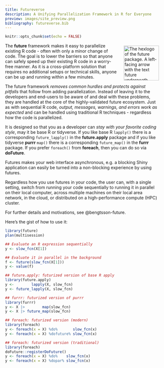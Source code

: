 ```yaml
---
title: Futureverse
description: A Unifying Parallelization Framework in R for Everyone
preview: images/site_preview.png
bibliography: futureverse.bib
---
```


```r
knitr::opts_chunk$set(echo = FALSE)
```

<div>
<img src="images/logo.png" alt="The hexlogo of the future package. A left-facing arrow with the text future underneath - both in bold style filled with yellow-to-orange vertical gradient. The background is dark blue with teeny star-shaped symbols in distance resembling looking deep out in the universe. The hexlogo is surrounded by a light-blue border." style="width: 15ex; padding-left: 2ex; padding-top: 1ex; padding-bottom: 1ex; float: right;"/> 

The **future** framework makes it easy to parallelize existing R code - often with only a minor change of code.  The goal is to lower the barriers so that anyone can safely speed up their existing R code in a worry-free manner.  As it is a cross-platform solution that requires no additional setups or technical skills, anyone can be up and running within a few minutes.

The future framework _removes common hurdles and protects against pitfalls_ that follow from adding parallelization.  Instead of leaving it to the developers and end-users to be aware of and deal with these problems, they are handled at the core of the highly-validated future ecosystem.
Just as with sequential R code, _output, messages, warnings, and errors work as expected_ and can be handled using traditional R techniques - regardless how the code is parallelized.

It is designed so that you as a developer can _stay with your favorite coding style_, may it be base R or tidyverse.  If you like base R `lapply()` there is a corresponding `future_lapply()` in the **future.apply** package and if you like tidyverse **purrr** `map()` there is a corresponding `future_map()` in the **furrr** package.  If you prefer `foreach()` from **foreach**, then you can do so via **doFuture**.

Futures makes your web interface asynchronous, e.g. a blocking Shiny application can easily be turned into a non-blocking experience by using futures.

Regardless how you use futures in your code, the user can, with a single setting, switch from running your code sequentially to running it in parallel on their local computer, across multiple machines on their local area network, in the cloud, or distributed on a high-performance compute (HPC) cluster.

For further details and motivations, see @bengtsson-future.
</div>

Here's the gist of how to use it:

```r
library(future)
plan(multisession)

## Evaluate an R expression sequentially
y <- slow_fcn(X[1])

## Evaluate it in parallel in the background
f <- future(slow_fcn(X[1]))
y <- value(f)

## future.apply: futurized version of base R apply
library(future.apply)
y <-        lapply(X, slow_fcn)
y <- future_lapply(X, slow_fcn)

## furrr: futurized version of purrr
library(furrr)
y <- X |>        map(slow_fcn)
y <- X |> future_map(slow_fcn)

## foreach: futurized version (modern)
library(foreach)
y <- foreach(x = X) %do%       slow_fcn(x)
y <- foreach(x = X) %dofuture% slow_fcn(x)

## foreach: futurized version (traditional)
library(foreach)
doFuture::registerDoFuture()
y <- foreach(x = X) %do%    slow_fcn(x)
y <- foreach(x = X) %dopar% slow_fcn(x)
```

<!--
<style>
  d-title {
      background-image: url(images/logo.png);
      background-repeat: no-repeat;
      background-origin: content-box;
      background-position: calc(100% - 4ex);
      background-size: 15ex;
      min-height: 15ex;
  }
</style>
-->

